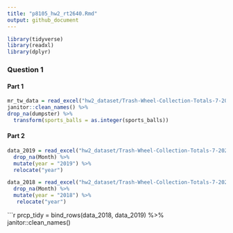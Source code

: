 ```yaml
---
title: "p8105_hw2_rt2640.Rmd"
output: github_document
---
```


```r
library(tidyverse)
library(readxl)
library(dplyr)
```

### Question 1

#### Part 1
```r
mr_tw_data = read_excel("hw2_dataset/Trash-Wheel-Collection-Totals-7-2020-2.xlsx", sheet = "Mr. Trash Wheel", range = "A2:N535") %>%
janitor::clean_names() %>%
drop_na(dumpster) %>%
  transform(sports_balls = as.integer(sports_balls))
```

#### Part 2

```r
data_2019 = read_excel("hw2_dataset/Trash-Wheel-Collection-Totals-7-2020-2.xlsx", sheet = "2019 Precipitation", skip = 1) %>%
  drop_na(Month) %>%
  mutate(year = "2019") %>%
  relocate("year")

data_2018 = read_excel("hw2_dataset/Trash-Wheel-Collection-Totals-7-2020-2.xlsx", sheet = "2018 Precipitation", skip = 1) %>%
  drop_na(Month) %>% 
  mutate(year = "2018") %>%
   relocate("year")
```

```r
prcp_tidy = bind_rows(data_2018, data_2019) %>%
  janitor::clean_names()


